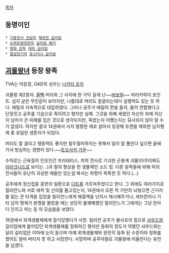 [[목차]]

== 동명이인 ==
 * [[기동전사 건담]]의 [[채프먼 길리엄]]
 * [[슈퍼로봇대전]]의 [[길리엄 예거]]
 * [[영화 감독]] [[테리 길리엄]]
 * [[칠성전기]]의 [[유스티나 길리엄]]

== [[괴물왕녀]] 등장 왕족 ==
TVA는 미등장, OAD의 성우는 [[나카타 조지]]

괴물왕 제2왕자. [[올빽]] 머리와 그 사이에 한 가닥 길게 난~~[[바보털]]~~ 머리카락이 포인트. 심지 굳은 무인같이 보이지만, 나름대로 머리도 잘굴리는데다 실행력도 있는 듯 하다. 에밀과 지속적으로 대립하였다. 그러나 공주가 에밀의 편을 들자, 둘이 연합했다고 단정짓고 공주를 기습으로 죽이려고 했지만 실패. 그것을 위해 세웠던 자신의 꾀에 자신이 넘어가 큰 피해를 입은 것으로 생각되지만, 죽었는지 어쨌는지는 묘사되지 않아 알 수가 없었다. 하지만 결국 14권에서 사지 멀쩡한 채로 살아서 등장해 듀켄을 제외한 남자형제 중 유일한 생존자가 되었다. 

머리도 잘 굴리고 행동력도 좋지만 철두철미하지는 못해서 일이 잘 풀린다 싶으면 끝에 가서 방심하는 경향이 있다.~~[[토오사카 가문]]~~

수하로는 근육질의 인조인간 프라테리스. 피의 전사로 기괴한 곤충계 괴물(아무리봐도 [[아라크니드]]로 보이는...)과 칼의 형상을 띈 생물체인 소드 빙. 다른 왕족들에 비해 피의 전사들이 유난히 괴상한 애들만 있는걸 봐서는 취향이 독특한 듯 하다.(...) 

공주에게 정신집중 훈련의 일환으로 [[다트]]를 가르쳐주었다고 한다. 그 외에도 여러가지로 릴리안느와 서로 애착 및 선의를 품고있는지, 14권에서 모른 척 가만히 놔뒀으면 근거지를 잃는 큰 타격을 입었을 릴리안느에게 해결책을 넌지시 제시해주거나, 세브란이나 기타 남자 형제가 본명을 불렀을 때는 상당히 불쾌해했던 릴리안느가 그에게는 그냥 한마디 던지고 마는 등 의 모습들을 보였다.

18권에서 외계생물체에게 잠식당했다가 사망. 릴리안 공주가 불사조의 힘으로 [[샤우드]]와 길리엄에게 붙어있던 외계생물체를 정화하긴 했지만 동화의 정도가 약했던 샤우드와는 달리 길리엄은 이마에 눈이 돋으며 아예 외계생물체와 완전히 동화 된 수준이라 정화를 했어도 얼마 버티지 못 하고 사망한다. 사망하며 공주야말로 괴물왕에 어울린다는 유언을 남겼다.
